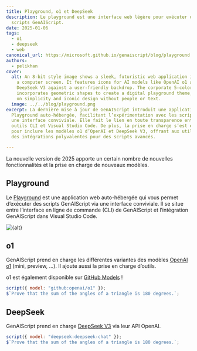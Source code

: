 ```yaml
---
title: Playground, o1 et DeepSeek
description: Le playground est une interface web légère pour exécuter des
  scripts GenAIScript.
date: 2025-01-06
tags:
  - o1
  - deepseek
  - web
canonical_url: https://microsoft.github.io/genaiscript/blog/playground
authors:
  - pelikhan
cover:
  alt: An 8-bit style image shows a sleek, futuristic web application interface on
    a computer screen. It features icons for AI models like OpenAI o1 and
    DeepSeek V3 against a user-friendly backdrop. The corporate 5-color palette
    incorporates geometric shapes to create a digital playground theme, focusing
    on simplicity and iconic design without people or text.
  image: ../../blog/playground.png
excerpt: La dernière mise à jour de GenAIScript introduit une application
  Playground auto-hébergée, facilitant l’expérimentation avec les scripts via
  une interface conviviale. Elle fait le lien en toute transparence entre les
  outils CLI et Visual Studio Code. De plus, la prise en charge s’est élargie
  pour inclure les modèles o1 d’OpenAI et DeepSeek V3, offrant aux utilisateurs
  des intégrations polyvalentes pour des scripts avancés.

---
```



<BlogNarration />

La nouvelle version de 2025 apporte un certain nombre de nouvelles fonctionnalités et la prise en charge de nouveaux modèles.

## Playground

Le [Playground](../../reference/playground/) est une application web auto-hébergée qui vous permet d’exécuter des scripts GenAIScript via une interface conviviale. Il se situe entre l’interface en ligne de commande (CLI) de GenAIScript et l’intégration GenAIScript dans Visual Studio Code.

<Image src={src} alt={alt} />

## o1

GenAIScript prend en charge les différentes variantes des modèles [OpenAI o1](https://openai.com/o1/) (mini, preview, ...). Il ajoute aussi la prise en charge d’outils.

o1 est également disponible sur [GitHub Models](https://github.com/marketplace/models/azure-openai/o1/playground) !

```js
script({ model: "github:openai/o1" });
$`Prove that the sum of the angles of a triangle is 180 degrees.`;
```

## DeepSeek

GenAIScript prend en charge [DeepSeek V3](https://www.deepseek.com/) via leur API OpenAI.

```js
script({ model: "deepseek:deepseek-chat" });
$`Prove that the sum of the angles of a triangle is 180 degrees.`;
```
